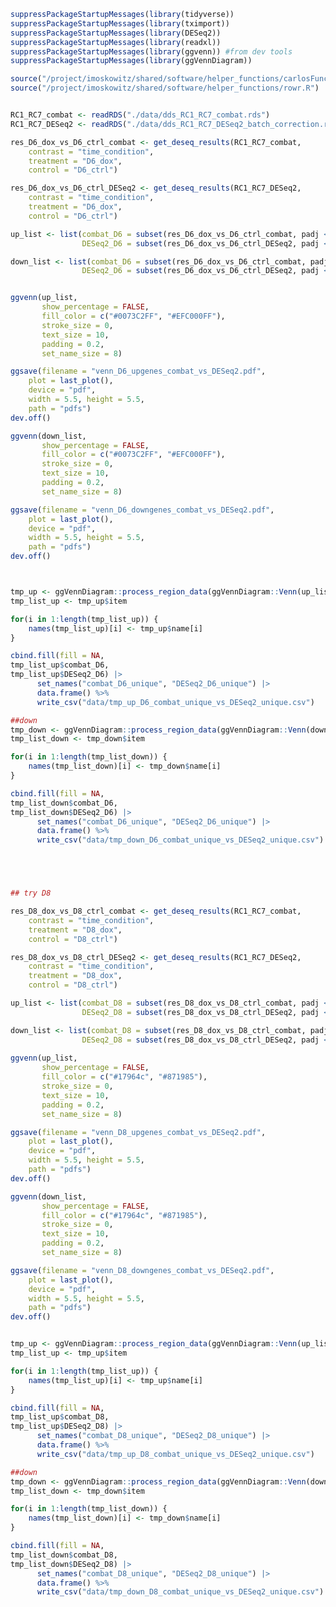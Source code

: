 ```r
suppressPackageStartupMessages(library(tidyverse))
suppressPackageStartupMessages(library(tximport))
suppressPackageStartupMessages(library(DESeq2))
suppressPackageStartupMessages(library(readxl))
suppressPackageStartupMessages(library(ggvenn)) #from dev tools
suppressPackageStartupMessages(library(ggVennDiagram))

source("/project/imoskowitz/shared/software/helper_functions/carlosFunc_3.R")
source("/project/imoskowitz/shared/software/helper_functions/rowr.R")


RC1_RC7_combat <- readRDS("./data/dds_RC1_RC7_combat.rds")
RC1_RC7_DESeq2 <- readRDS("./data/dds_RC1_RC7_DESeq2_batch_correction.rds")


```

```r

res_D6_dox_vs_D6_ctrl_combat <- get_deseq_results(RC1_RC7_combat,
    contrast = "time_condition", 
    treatment = "D6_dox",
    control = "D6_ctrl")

res_D6_dox_vs_D6_ctrl_DESeq2 <- get_deseq_results(RC1_RC7_DESeq2,
    contrast = "time_condition", 
    treatment = "D6_dox",
    control = "D6_ctrl")

up_list <- list(combat_D6 = subset(res_D6_dox_vs_D6_ctrl_combat, padj < 0.05 & log2FoldChange > 0)$gene_id,
                DESeq2_D6 = subset(res_D6_dox_vs_D6_ctrl_DESeq2, padj < 0.05 & log2FoldChange > 0)$gene_id)

down_list <- list(combat_D6 = subset(res_D6_dox_vs_D6_ctrl_combat, padj < 0.05 & log2FoldChange < 0)$gene_id,
                DESeq2_D6 = subset(res_D6_dox_vs_D6_ctrl_DESeq2, padj < 0.05 & log2FoldChange < 0)$gene_id)


ggvenn(up_list, 
       show_percentage = FALSE,
       fill_color = c("#0073C2FF", "#EFC000FF"),
       stroke_size = 0,
       text_size = 10,
       padding = 0.2,
       set_name_size = 8)

ggsave(filename = "venn_D6_upgenes_combat_vs_DESeq2.pdf",
    plot = last_plot(),
    device = "pdf",
    width = 5.5, height = 5.5,
    path = "pdfs")
dev.off()

ggvenn(down_list, 
       show_percentage = FALSE,
       fill_color = c("#0073C2FF", "#EFC000FF"),
       stroke_size = 0,
       text_size = 10,
       padding = 0.2,
       set_name_size = 8)

ggsave(filename = "venn_D6_downgenes_combat_vs_DESeq2.pdf",
    plot = last_plot(),
    device = "pdf",
    width = 5.5, height = 5.5,
    path = "pdfs")
dev.off()



tmp_up <- ggVennDiagram::process_region_data(ggVennDiagram::Venn(up_list))
tmp_list_up <- tmp_up$item

for(i in 1:length(tmp_list_up)) {
    names(tmp_list_up)[i] <- tmp_up$name[i]
}

cbind.fill(fill = NA,
tmp_list_up$combat_D6,
tmp_list_up$DESeq2_D6) |>
      set_names("combat_D6_unique", "DESeq2_D6_unique") |>
      data.frame() %>%
      write_csv("data/tmp_up_D6_combat_unique_vs_DESeq2_unique.csv")

##down 
tmp_down <- ggVennDiagram::process_region_data(ggVennDiagram::Venn(down_list))
tmp_list_down <- tmp_down$item

for(i in 1:length(tmp_list_down)) {
    names(tmp_list_down)[i] <- tmp_down$name[i]
}

cbind.fill(fill = NA,
tmp_list_down$combat_D6,
tmp_list_down$DESeq2_D6) |>
      set_names("combat_D6_unique", "DESeq2_D6_unique") |>
      data.frame() %>%
      write_csv("data/tmp_down_D6_combat_unique_vs_DESeq2_unique.csv")





## try D8

res_D8_dox_vs_D8_ctrl_combat <- get_deseq_results(RC1_RC7_combat,
    contrast = "time_condition", 
    treatment = "D8_dox",
    control = "D8_ctrl")    

res_D8_dox_vs_D8_ctrl_DESeq2 <- get_deseq_results(RC1_RC7_DESeq2,
    contrast = "time_condition", 
    treatment = "D8_dox",
    control = "D8_ctrl")    

up_list <- list(combat_D8 = subset(res_D8_dox_vs_D8_ctrl_combat, padj < 0.05 & log2FoldChange > 0)$gene_id,
                DESeq2_D8 = subset(res_D8_dox_vs_D8_ctrl_DESeq2, padj < 0.05 & log2FoldChange > 0)$gene_id)

down_list <- list(combat_D8 = subset(res_D8_dox_vs_D8_ctrl_combat, padj < 0.05 & log2FoldChange < 0)$gene_id,
                DESeq2_D8 = subset(res_D8_dox_vs_D8_ctrl_DESeq2, padj < 0.05 & log2FoldChange < 0)$gene_id) 
    
ggvenn(up_list, 
       show_percentage = FALSE,
       fill_color = c("#17964c", "#871985"),
       stroke_size = 0,
       text_size = 10,
       padding = 0.2,
       set_name_size = 8)

ggsave(filename = "venn_D8_upgenes_combat_vs_DESeq2.pdf",
    plot = last_plot(),
    device = "pdf",
    width = 5.5, height = 5.5,
    path = "pdfs")
dev.off()

ggvenn(down_list, 
       show_percentage = FALSE,
       fill_color = c("#17964c", "#871985"),
       stroke_size = 0,
       text_size = 10,
       padding = 0.2,
       set_name_size = 8)

ggsave(filename = "venn_D8_downgenes_combat_vs_DESeq2.pdf",
    plot = last_plot(),
    device = "pdf",
    width = 5.5, height = 5.5,
    path = "pdfs")
dev.off()


tmp_up <- ggVennDiagram::process_region_data(ggVennDiagram::Venn(up_list))
tmp_list_up <- tmp_up$item

for(i in 1:length(tmp_list_up)) {
    names(tmp_list_up)[i] <- tmp_up$name[i]
}

cbind.fill(fill = NA,
tmp_list_up$combat_D8,
tmp_list_up$DESeq2_D8) |>
      set_names("combat_D8_unique", "DESeq2_D8_unique") |>
      data.frame() %>%
      write_csv("data/tmp_up_D8_combat_unique_vs_DESeq2_unique.csv")

##down 
tmp_down <- ggVennDiagram::process_region_data(ggVennDiagram::Venn(down_list))
tmp_list_down <- tmp_down$item

for(i in 1:length(tmp_list_down)) {
    names(tmp_list_down)[i] <- tmp_down$name[i]
}

cbind.fill(fill = NA,
tmp_list_down$combat_D8,
tmp_list_down$DESeq2_D8) |>
      set_names("combat_D8_unique", "DESeq2_D8_unique") |>
      data.frame() %>%
      write_csv("data/tmp_down_D8_combat_unique_vs_DESeq2_unique.csv")









```

